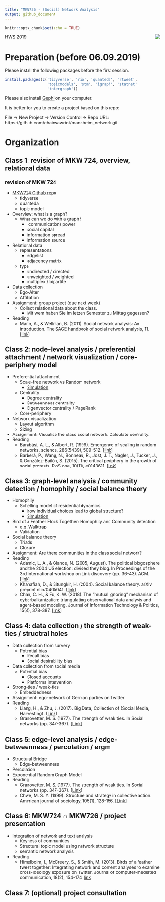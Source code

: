 ```yaml
---
title: "MKW726 - (Social) Network Analysis"
output: github_document
---
```


```r
knitr::opts_chunk$set(echo = TRUE)
```

<img src="data/mkw726.png" align="right" />

HWS 2019

# Preparation (before 06.09.2019)

Please install the following packages before the first session.

```r
install.packages(c('tidyverse', 'rio', 'quanteda', 'rtweet', 
                   'topicmodels', 'stm', 'igraph', 'statnet', 
                   'intergraph'))
```

Please also install [Gephi](https://gephi.org/) on your computer.

It is better for you to create a project based on this repo:

File -> New Project -> Version Control -> Repo URL: https://github.com/chainsawriot/mannheim_network.git

# Organization

## Class 1: revision of MKW 724, overview, relational data

### revision of MKW 724

* [MKW724 Github repo](https://github.com/chainsawriot/mannheim_computational)
    + tidyverse
    + quanteda
    + topic model
* Overview: what is a graph?
    + What can we do with a graph?
        + (communication) power
        + social capital
        + information spread
        + information source
* Relational data
    + representations
        + edgelist
        + adjacency matrix
    + type
        + undirected / directed
        + unweighted / weighted
        + multiplex / bipartite
* Data collection
    + Ego-Alter
    + Affiliation
* Assignment: group project (due next week)
    + Collect relational data about the class.
        + Mit wem haben Sie im letzen Semester zu Mittag gegessen?
* Reading
    + Marin, A., & Wellman, B. (2011). Social network analysis: An introduction. The SAGE handbook of social network analysis, 11. [[link](https://mis.csit.sci.tsu.ac.th/siraya/wp-content/uploads/2015/09/1Social-Network-Analysis-An-Introduction-1.pdf)]

## Class 2: node-level analysis / preferential attachment / network visualization / core-periphery model

* Preferential attachment
    + Scale-free network vs Random network
        + [Simulation](http://rocs.hu-berlin.de/interactive/pa/index.html)
    + Centrality
        + Degree centrality
        + Betweenness centrality
        + Eigenvector centrality / PageRank
    + Core-periphery
* Network visualization
    + Layout algorithm
    + Sizing
* Assignment: Visualise the class social network. Calculate centrality.
* Reading
    + Barabási, A. L., & Albert, R. (1999). Emergence of scaling in random networks. science, 286(5439), 509-512. [[link](https://arxiv.org/pdf/cond-mat/9910332.pdf%3Forigin%3Dpublication_detail)]
    + Barberá, P., Wang, N., Bonneau, R., Jost, J. T., Nagler, J., Tucker, J., & González-Bailón, S. (2015). The critical periphery in the growth of social protests. PloS one, 10(11), e0143611. [[link](https://journals.plos.org/plosone/article?id=10.1371/journal.pone.0143611)]

## Class 3: graph-level analysis / community detection / homophily / social balance theory

* Homophily
    + Schelling model of residential dynamics
        + how individual choices lead to global structure?
        + [Simulation](http://nifty.stanford.edu/2014/mccown-schelling-model-segregation/)
* Bird of a Feather Flock Together: Homophily and Community detection
    + e.g. Walktrap
    + Validation
* Social balance theory
    + Triads
    + Closure
* Assignment: Are there communities in the class social network?
* Reading
    + Adamic, L. A., & Glance, N. (2005, August). The political blogosphere and the 2004 US election: divided they blog. In Proceedings of the 3rd international workshop on Link discovery (pp. 36-43). ACM. [[link](http://www.ramb.ethz.ch/CDstore/www2005-ws/workshop/wf10/AdamicGlanceBlogWWW.pdf)]
    + Khanafiah, D., & Situngkir, H. (2004). Social balance theory. arXiv preprint nlin/0405041. [[link](https://arxiv.org/abs/nlin/0405041)]
    + Chan, C. H., & Fu, K. W. (2018). The “mutual ignoring” mechanism of cyberbalkanization: triangulating observational data analysis and agent-based modeling. Journal of Information Technology & Politics, 15(4), 378-387. [[link](https://osf.io/2mv6w/)]


## Class 4: data collection / the strength of weak-ties / structral holes

* Data collection from survery
    + Potential bias
        + Recall bias
        + Social desirability bias
* Data collection from social media
    + Potential bias
        + Closed accounts
        + Platforms intervention
* Strong-ties / weak-ties
    + Embeddedness
* Assignment: ego-network of German parties on Twitter
* Reading
    + Liang, H., & Zhu, J. (2017). Big Data, Collection of (Social Media, Harvesting). [[Link](https://onlinelibrary.wiley.com/doi/10.1002/9781118901731.iecrm0015)]
    + Granovetter, M. S. (1977). The strength of weak ties. In Social networks (pp. 347-367). [[Link](http://bkp.pirna.com.ar/files/pirna/ARS1/ARS1-04-Granovetter-1973-The-strength-of-weak-ties.pdf)]
    
## Class 5: edge-level analysis / edge-betweenness / percolation / ergm

* Structural Bridge
    + Edge-betweenness
* Percolation
* Exponential Random Graph Model
* Reading
    + Granovetter, M. S. (1977). The strength of weak ties. In Social networks (pp. 347-367). [[Link](http://bkp.pirna.com.ar/files/pirna/ARS1/ARS1-04-Granovetter-1973-The-strength-of-weak-ties.pdf)]
    + Chwe, M. S. Y. (1999). Structure and strategy in collective action. American journal of sociology, 105(1), 128-156. [[Link](https://www.journals.uchicago.edu/doi/pdfplus/10.1086/210269)]

## Class 6: MKW724 ∩ MKW726 / project presentation

* Integration of network and text analysis
    + Keyness of communities
    + Structural topic model using network structure
    + semantic network analysis
* Reading
    + Himelboim, I., McCreery, S., & Smith, M. (2013). Birds of a feather tweet together: Integrating network and content analyses to examine cross-ideology exposure on Twitter. Journal of computer-mediated communication, 18(2), 154-174. [link](https://onlinelibrary.wiley.com/doi/full/10.1111/jcc4.12001)

## Class 7: (optional) project consultation

